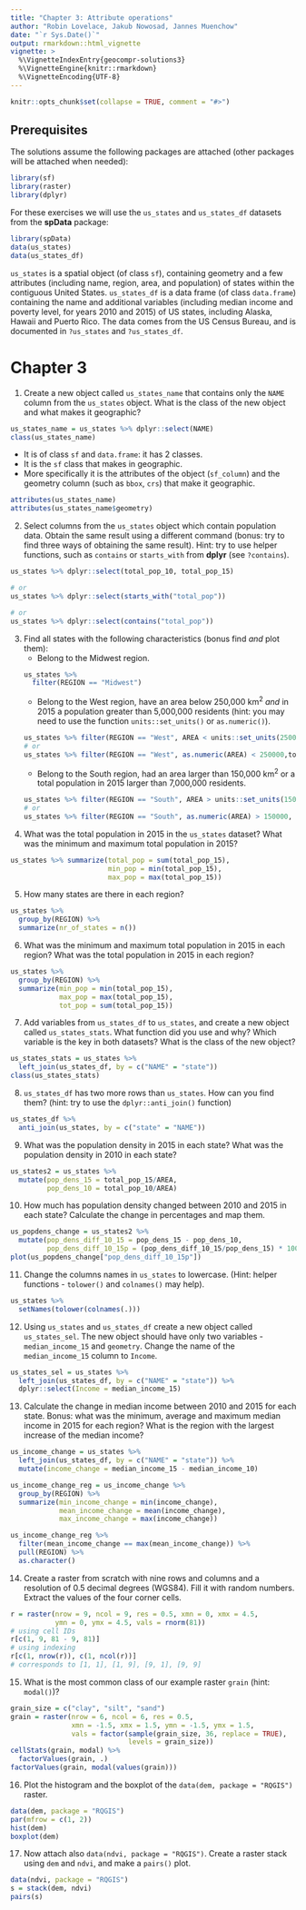 ```yaml
---
title: "Chapter 3: Attribute operations"
author: "Robin Lovelace, Jakub Nowosad, Jannes Muenchow"
date: "`r Sys.Date()`"
output: rmarkdown::html_vignette
vignette: >
  %\VignetteIndexEntry{geocompr-solutions3}
  %\VignetteEngine{knitr::rmarkdown}
  %\VignetteEncoding{UTF-8}
---
```


```r
knitr::opts_chunk$set(collapse = TRUE, comment = "#>")
```

## Prerequisites {-}

The solutions assume the following packages are attached (other packages will be attached when needed):

```r
library(sf)
library(raster)
library(dplyr)
```

For these exercises we will use the `us_states` and `us_states_df` datasets from the **spData** package:

```r
library(spData)
data(us_states)
data(us_states_df)
```

`us_states` is a spatial object (of class `sf`), containing geometry and a few attributes (including name, region, area, and population) of states within the contiguous United States.
`us_states_df` is a data frame (of class `data.frame`) containing the name and additional variables (including median income and poverty level, for years 2010 and 2015) of US states, including Alaska, Hawaii and Puerto Rico.
The data comes from the US Census Bureau, and is documented in `?us_states` and `?us_states_df`.

# Chapter 3

1) Create a new object called `us_states_name` that contains only the `NAME` column from the `us_states` object. 
What is the class of the new object and what makes it geographic? 

```r
us_states_name = us_states %>% dplyr::select(NAME)
class(us_states_name)
```

  - It is of class `sf` and `data.frame`: it has 2 classes.
  - It is the `sf` class that makes in geographic.
  - More specifically it is the attributes of the object (`sf_column`) and the geometry column (such as `bbox`, `crs`) that make it geographic.

```r
attributes(us_states_name)
attributes(us_states_name$geometry)
```

2) Select columns from the `us_states` object which contain population data.
Obtain the same result using a different command (bonus: try to find three ways of obtaining the same result).
Hint: try to use helper functions, such as `contains` or `starts_with` from **dplyr** (see `?contains`).

```r
us_states %>% dplyr::select(total_pop_10, total_pop_15)

# or
us_states %>% dplyr::select(starts_with("total_pop"))

# or
us_states %>% dplyr::select(contains("total_pop"))
```

3) Find all states with the following characteristics (bonus find *and* plot them):
    - Belong to the Midwest region.
```r
us_states %>% 
  filter(REGION == "Midwest")
```
    - Belong to the West region, have an area below 250,000 km^2^ *and* in 2015 a population greater than 5,000,000 residents (hint: you may need to use the function `units::set_units()` or `as.numeric()`).
```r
us_states %>% filter(REGION == "West", AREA < units::set_units(250000, km^2),total_pop_15 > 5000000)
# or
us_states %>% filter(REGION == "West", as.numeric(AREA) < 250000,total_pop_15 > 5000000)
```
    - Belong to the South region, had an area larger than 150,000 km^2^ or a total population in 2015 larger than 7,000,000 residents.
```r
us_states %>% filter(REGION == "South", AREA > units::set_units(150000, km^2), total_pop_15 > 7000000)
# or
us_states %>% filter(REGION == "South", as.numeric(AREA) > 150000, total_pop_15 > 7000000)
```

4) What was the total population in 2015 in the `us_states` dataset?
What was the minimum and maximum total population in 2015?
```r
us_states %>% summarize(total_pop = sum(total_pop_15),
                        min_pop = min(total_pop_15),
                        max_pop = max(total_pop_15))
```

5) How many states are there in each region?
```r
us_states %>%
  group_by(REGION) %>%
  summarize(nr_of_states = n())
```

6) What was the minimum and maximum total population in 2015 in each region?
What was the total population in 2015 in each region?
```r
us_states %>%
  group_by(REGION) %>%
  summarize(min_pop = min(total_pop_15),
            max_pop = max(total_pop_15),
            tot_pop = sum(total_pop_15))
```

7) Add variables from `us_states_df` to `us_states`, and create a new object called `us_states_stats`.
What function did you use and why?
Which variable is the key in both datasets?
What is the class of the new object?
```r
us_states_stats = us_states %>%
  left_join(us_states_df, by = c("NAME" = "state"))
class(us_states_stats)
```

8) `us_states_df` has two more rows than `us_states`.
How can you find them? (hint: try to use the `dplyr::anti_join()` function)
```r
us_states_df %>%
  anti_join(us_states, by = c("state" = "NAME"))
```

9) What was the population density in 2015 in each state?
What was the population density in 2010 in each state?
```r
us_states2 = us_states %>%
  mutate(pop_dens_15 = total_pop_15/AREA,
         pop_dens_10 = total_pop_10/AREA)
```

10) How much has population density changed between 2010 and 2015 in each state?
Calculate the change in percentages and map them.
```r
us_popdens_change = us_states2 %>%
  mutate(pop_dens_diff_10_15 = pop_dens_15 - pop_dens_10,
         pop_dens_diff_10_15p = (pop_dens_diff_10_15/pop_dens_15) * 100)
plot(us_popdens_change["pop_dens_diff_10_15p"])
```

11) Change the columns names in `us_states` to lowercase. (Hint: helper functions - `tolower()` and `colnames()` may help).
```r
us_states %>%
  setNames(tolower(colnames(.)))
```

12) Using `us_states` and `us_states_df` create a new object called `us_states_sel`.
The new object should have only two variables - `median_income_15` and `geometry`.
Change the name of the `median_income_15` column to `Income`.
```r
us_states_sel = us_states %>%
  left_join(us_states_df, by = c("NAME" = "state")) %>%
  dplyr::select(Income = median_income_15)
```

13) Calculate the change in median income between 2010 and 2015 for each state.
Bonus: what was the minimum, average and maximum median income in 2015 for each region?
What is the region with the largest increase of the median income?
```r
us_income_change = us_states %>%
  left_join(us_states_df, by = c("NAME" = "state")) %>%
  mutate(income_change = median_income_15 - median_income_10) 

us_income_change_reg = us_income_change %>%
  group_by(REGION) %>%
  summarize(min_income_change = min(income_change),
            mean_income_change = mean(income_change),
            max_income_change = max(income_change))

us_income_change_reg %>%
  filter(mean_income_change == max(mean_income_change)) %>%
  pull(REGION) %>%
  as.character()
```

14) Create a raster from scratch with nine rows and columns and a resolution of 0.5 decimal degrees (WGS84).
Fill it with random numbers.
Extract the values of the four corner cells. 
```r
r = raster(nrow = 9, ncol = 9, res = 0.5, xmn = 0, xmx = 4.5,
           ymn = 0, ymx = 4.5, vals = rnorm(81))
# using cell IDs
r[c(1, 9, 81 - 9, 81)]
# using indexing
r[c(1, nrow(r)), c(1, ncol(r))]
# corresponds to [1, 1], [1, 9], [9, 1], [9, 9]
```


15) What is the most common class of our example raster `grain` (hint: `modal()`)?
```r
grain_size = c("clay", "silt", "sand")
grain = raster(nrow = 6, ncol = 6, res = 0.5, 
               xmn = -1.5, xmx = 1.5, ymn = -1.5, ymx = 1.5,
               vals = factor(sample(grain_size, 36, replace = TRUE), 
                             levels = grain_size))
cellStats(grain, modal) %>%
  factorValues(grain, .)
factorValues(grain, modal(values(grain)))
```

16) Plot the histogram and the boxplot of the `data(dem, package = "RQGIS")` raster. 
```r
data(dem, package = "RQGIS")
par(mfrow = c(1, 2))
hist(dem)
boxplot(dem)
```

17) Now attach also `data(ndvi, package = "RQGIS")`. 
Create a raster stack using `dem` and `ndvi`, and make a `pairs()` plot.
```r
data(ndvi, package = "RQGIS")
s = stack(dem, ndvi)
pairs(s)
```
